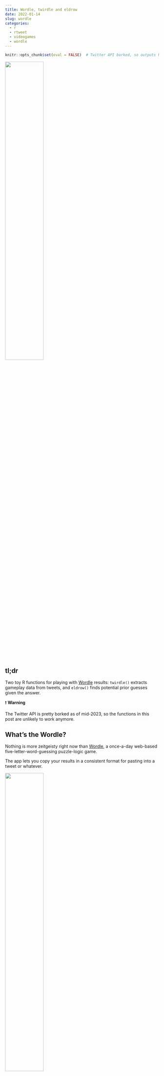 ```yaml
---
title: Wordle, twirdle and eldrow
date: 2022-01-14
slug: wordle
categories:
  - r
  - rtweet
  - videogames
  - wordle
---
```


```r
knitr::opts_chunk$set(eval = FALSE)  # Twitter API borked, so outputs hardcoded
```

![](resources/werdz.png){fig-alt="Five green squares containing the letters w, e, r, d and z in fancy comic sans." width="50%"}

## tl;dr

Two toy R functions for playing with [Wordle](https://www.powerlanguage.co.uk/wordle/) results: `twirdle()` extracts gameplay data from tweets, and `eldrow()` finds potential prior guesses given the answer.

<div class="tip"> ❗️ <b>Warning</b>

The Twitter API is pretty borked as of mid-2023, so the functions in this post are unlikely to work anymore.

</div>

## What's the Wordle?

Nothing is more zeitgeisty right now than [Wordle](https://www.powerlanguage.co.uk/wordle/), a once-a-day web-based five-letter-word-guessing puzzle-logic game.

The app lets you copy your results in a consistent format for pasting into a tweet or whatever. 

![](resources/wordle-result.png){fig-alt="An example results output from Wordle edition 209 that took three attempts. The first row of coloured square emojis is the first guess, showing a letter in the wrong place (yellow) and one in the right place (green). The second guess has two in the wrong place and one correct. The last line shows victory. The black emojis show incorrect guesses." width="50%"}

It begins with a string of meta information, 'Wordle X Y/Z', where X is the edition number, Y is the attempts taken and Z is the maximum allowed guesses. Then there's a grid of coloured emoji squares, where each row represents a guessed word and each emoji a letter.

Green emojis (orange in colorblind mode) represent a letter in the correct place, yellow (blue in colorblind mode) in the wrong place and white for an incorrect letter (or black if playing in dark mode). The emojis obscure your guesses so that people can see how well you did without spoiling the answer.

Folks have already put together some neat R tools, like solvers and ways to play in the console or in other languages. See [mikefc's {wordle} R package](https://github.com/coolbutuseless/wordle) and [Pachá's Shiny app](https://pacha.dev/blog/2022/01/14/shinywordle-a-shiny-app-to-solve-the-game-worldle-and-the-power-of-regular-expressions/), for example. 

## Wordle up

Surprise: I haven't actually played the game.[^manipulate]

But that didn't stop me from writing a couple of modest functions to practice my regex and base-R skills: `twirdle()` and `eldrow()`.[^fndd] 

As ever, I can call them 'toy' functions and get away without proper error-checking and code optimisation.

### twirdle

The consistent Wordle template makes it straightforward to extract people's results from tweets. I've made the `twirdle()` function to do this.[^twitter]

`twirdle()` makes use of regular expressions and functions like `regmatches()` and `regexpr()` to extract: 

* the Wordle `edition` number, e.g. '206'
* the `attempt`s required, e.g. '4', but also failures symbolised with 'X'
* the maximum `allowed` attempts (`max`), i.e. '6'
* whether the user was playing in light or dark `mode`
* whether the user was using `colorblind` mode
* a string of characters representing the emoji `grid`, e.g. `"YG----G-GYGGGGG"`, to symbolise a correct guess (i.e. a `G`reen emoji), a correct letter but in the wrong place (i.e. `Y`ellow), and a miss (`-`)
* the tweet `status_id` so you can visit the original tweets

#### Code

<details><summary>Click for the full `twirdle()` function definition</summary>
```r
twirdle <- function(tweets) {
  
  g   <- "\U1F7E9"
  o   <- "\U1F7E7"
  y   <- "\U1F7E8"
  blu <- "\U1F7E6"
  bla <- "\U2B1B"
  w   <- "\U2B1C"
  
  rx_all   <- paste(g, o, y, blu, bla, w, sep = "|")
  rx_right <- paste(g, o, sep = "|")
  rx_place <- paste(y, blu, sep = "|")
  rx_wrong <- paste(bla, w, sep = "|")
  rx_color <- paste(o, blu, sep = "|")

  tweets$meta <- regexpr(
    "Wordle \\d{1,} [\\d{1}|X]/\\d{1}",
    tweets$text,
    perl = TRUE
  )
  
  tweets$meta <- setNames(
    tweets$meta, 
    ifelse(tweets$meta < 0, FALSE, TRUE)
  )
  
  tweets$meta <- ifelse(
    names(tweets$meta),
    regmatches(tweets$text, tweets$meta),
    NA_character_
  )
  
  tweets <- tweets[!is.na(tweets$meta), ]
  
  tweets$edition <- as.numeric(
    regmatches(
      tweets$meta, 
      regexpr("\\d{1,}", tweets$meta)
    )
  )
  
  tweets$attempts <- regmatches(
    tweets$meta,
    regexpr("[\\d{1}|X](?=/)", tweets$meta, perl = TRUE)
  )
  
  tweets$attempts <- ifelse(
    tweets$attempts == "X",
    NA_character_,
    tweets$attempts
  )
  
  tweets$attempts <- as.numeric(tweets$attempts)
  
  tweets$allowed <- as.numeric(
    regmatches(
      tweets$meta, 
      regexpr("(?<=/)\\d{1}", tweets$meta, perl = TRUE)
    )
  )
  
  tweets$grid <- regmatches(
    tweets$text, 
    gregexpr(rx_all, tweets$text) 
  )
  
  tweets$grid <- lapply(
    tweets$grid, 
    function(x) paste(x, collapse = "")
  )
  
  tweets$colorblind <- ifelse(
    grepl(rx_color, tweets$grid), TRUE, FALSE
  )
  
  tweets$mode <- ifelse(
    grepl(bla, tweets$grid), "dark",
    ifelse(grepl(w, tweets$grid), "light", "unknown")
  )
  
  tweets$grid <- gsub(rx_right, "G", tweets$grid)
  tweets$grid <- gsub(rx_place, "Y", tweets$grid)
  tweets$grid <- gsub(rx_wrong, "-", tweets$grid)
  
  tweets[, c("edition", "attempts", "allowed", "mode",
             "colorblind", "grid", "status_id")]
  
}
```
</details>

I also put the code for the function [in a GitHub Gist](https://gist.github.com/matt-dray/996d066ead78acfaca47c0d37b966e8a).

#### Example

To give an example of `twirdle()` in action, let's first grab a small number of tweets using [the {rtweet} package by Mike Kearney](https://docs.ropensci.org/rtweet/). I think it's best to supply the query string of `search_tweets()` with the word 'Wordle' and at least one white or black emoji (signifying an incorrect letter).[^query]

```r
tweets <- rtweet::search_tweets(
  q = "Wordle \U2B1B OR \U2B1C",
  n = 10,  # return 10 tweets
  include_rts = FALSE  # no retweets
)
```

And now we can pass the returned dataframe of tweets to `twirdle()`. It outputs a row per tweet, but there may be fewer tweets than we asked for because the content doesn't conform to the output provided by Wordle. Sometimes people add their own comments into the results, disrupting the expected format. There's also a Spanish version that has '(ES)' in the meta information that we're going to exclude for our purposes.

Note that anyone who didn't complete the puzzle in six tries gets a score of 'X/6', which is returned as `NA_real_` in the `attempts` column.

```r
twirdle(tweets)
```
```
# A tibble: 7 × 7
  edition attempts allowed mode  colorblind grid                 status_id      
    <dbl>    <dbl>   <dbl> <chr> <lgl>      <chr>                <chr>          
1     213        5       6 light FALSE      GY--YGGG--GGG--GGG-… 14834445690229…
2     213        3       6 dark  FALSE      Y-----YY--GGGGG      14834445680161…
3     213        6       6 dark  FALSE      --Y-----YG-G--G--G-… 14834445678988…
4     213        6       6 light FALSE      -----Y------Y-G-G--… 14834445674540…
5     213       NA       6 light FALSE      ---Y---G-YGGG--GGG-… 14834445662083…
6     213        5       6 dark  FALSE      -G------YYGGG--GGG-… 14834445661120…
7     213        3       6 dark  FALSE      ----Y--GY--GG--GGG-… 14834445648075…
```

You could use this to do a number of things, like calculate the mean number of attempts for each day's puzzle, look for guess patterns at scale, or maybe [see whether dark-mode users are more skilled than light-mode users](https://twitter.com/mattdray/status/1481071855465287680?s=20).

### eldrow

Of course, the whole purpose of sharing an encoded emoji grid is to prevent spoilers. No-one reading your result can see the answer or your guesses.

But, if you do know the answer, could you backwards-engineer prior guesses from the emoji grid? 

Introducing `eldrow()`,[^backwards] which does exactly this with some help from [mikefc's {wordle} package](https://github.com/coolbutuseless/wordle) for filtering from the Wordle wordlist.[^cbu]

You pass to it the `answer` and the encoding of the last `guess` in the form `"Y-GY-"`. As per the `twirdle()` output, the characters `G`, `Y` and `-` refer to a letter in the right place, wrong place, or not in the word. The function returns a vector of all the possible words given the `guess` and the `answer`.

One thing it doesn't deal with is whether people are playing in 'hard mode', where 'any revealed hints must be used in subsequent guesses'. I think you could infer if someone was playing this way, but you could never be completely sure.

#### Code

<details><summary>Click for the full `eldrow()` definition</summary>
```r
eldrow <- function(guess, answer, words = wordle::wordle_dict){
  
  answer <- tolower(answer)
  guess <- toupper(guess)
  
  guess_chars <- strsplit(guess, "")[[1]]
  answer_chars <- strsplit(answer, "")[[1]]
  
  exact <- ifelse(guess_chars == "G", answer_chars, ".") |>
    paste0(collapse = "")
  
  wrong_spot <- gsub(
    "\\.", "", ifelse(guess_chars == "Y", answer_chars, ".")
  )
  
  exact_chars <- regmatches(exact, gregexpr("\\w", exact))[[1]]
  correct_chars_table <- table(
    c(exact_chars, wrong_spot[wrong_spot != ""])
  )
  min_count <- as.vector(correct_chars_table)
  names(min_count) <- names(correct_chars_table)
  
  possibles <- wordle::filter_words(
    words, exact, wrong_spot, min_count, min_count
  )
  
  possibles <- possibles[which(possibles != answer)]
  possibles[order(possibles)]
  
}
```
</details>

I also put the code for this [in a GitHub Gist](https://gist.github.com/matt-dray/fe1f236f21abe7d2e4b2a594d5b207e1).

#### Example

So, let's say someone took three attempts at the word 'shirt'[^shirt] and their first and second guesses gave encodings of `"YGG--"` then `"-GGG-"`.

We can start by passing the answer and the encoding for the prior guess.

```r
guess_2 <- eldrow(guess = "-GGG-", answer = "shirt")
guess_2
```
```
 [1] "chirk" "chirl" "chirm" "chiro" "chirp" "chirt" "chiru" "shire" "shirk"
[10] "shirs" "third" "thirl" "whirl" "whirs"
```

Okay, so logicically they could have guessed any of these 14 options before their final, correct guess.

Naturally, we can extrapolate one step further back and infer the earlier potential guesses.

You can iterate over these 14 possible words as the `answer` argument to `eldrow()`, setting the `guess` argument to the encoding for the previous attempt (i.e. `"YGG--"` was the first guess in our example).

```r
guesses_1_2 <- lapply(
  guess_2,
  \(x) eldrow("YGG--", x)
) |> 
  lapply(\(x) x[which(x != "shirt")]) |>
  setNames(guess_2)

str(guesses_1_2)
```
```
List of 14
 $ chirk: chr "thick"
 $ chirl: chr "thick"
 $ chirm: chr "thick"
 $ chiro: chr "thick"
 $ chirp: chr "thick"
 $ chirt: chr "thick"
 $ chiru: chr "thick"
 $ shire: chr [1:22] "chias" "chibs" "chics" "chiks" ...
 $ shirk: chr [1:22] "chias" "chibs" "chics" "chiks" ...
 $ shirs: chr [1:22] "chias" "chibs" "chics" "chiks" ...
 $ third: chr [1:13] "ahint" "chirt" "chits" "shift" ...
 $ thirl: chr [1:13] "ahint" "chirt" "chits" "shift" ...
 $ whirl: chr(0) 
 $ whirs: chr(0)
```

The output is a list with elements containing the potential first guesses and is named for each of the potential second guesses. So, logically, a possible set of guesses by this imaginary person was 'shift' then 'third' then 'shirts'.

Of course, you can eliminate any potential second guesses that failed to yield a potential first guess, like 'whirl' in this example.

You'll also notice a number of the potential first guesses are the same word. The more they appear, the more likely that word is to have been the actual starting guess, I suppose?

```r
words <- c()
for (i in guesses_1_2) {
  words <- c(words, i)
}

counts <- as.data.frame(
  table(words),
  responseName = "n"
)
counts$total <- sum(counts$n)
counts$percent <- round(100 * (counts$n / counts$total), 1)

likeliest <- counts[order(-counts$percent), ]
rownames(likeliest) <- NULL
head(likeliest, 3)
```
```
  words n total percent
1 thick 7    99     7.1
2 chits 5    99     5.1
3 whist 5    99     5.1
```

So, purely on the basis of this frequency, 'thick' was most likely to be the first guess in this contrived example. You might want to consider how likely someone is to actually submit some of these words, given their obscurity.[^thick]

## Hurdle?

I hope you weren't expecting anything more from this post. Maybe consider some meme variants, like [Curdle](https://twitter.com/Hooper_b13/status/1480838944812158977?s=20), [Birdle](https://twitter.com/BebeNeuwirth/status/1479966069469204483?s=20), [Tetris](https://twitter.com/Foone/status/1480643494985146372?s=20), or [this absolute banger](https://twitter.com/AaronChewning/status/1481701906808516610?s=20).

Okay, show's over, you can stop the Wordling now.

## Environment {.appendix}

<details><summary>Session info</summary>
```r
cat("Last rendered:", format(Sys.time(), usetz = TRUE)); sessionInfo()
```
</details>

[^shirt]: No spoilers here. I have no idea if this word has ever been a correct answer in Wordle to date.
[^fndd]: Us pros call this 'function-name driven development', or FNDD. It's very simple, you just choose a funny function name and work backwards from there.
[^backwards]: DO YOU SEE IT IS LIKE 'WORDLE' BACKWARDS? HA HA HA.
[^twitter]: DO YOU SEE IT IS LIKE 'TWITTER' AND 'WORDLE' FUSED TOGETHER, LOL.
[^manipulate]: I am simply manipulating you for clicks.
[^thick]: 'Thick Chitswhist' is a Star Wars Expanded Universe character, I think?
[^cbu]: This is a little manoeuvre I like to call 'mikefc-Driven Development' (MDD). See [a very recent post on this blog ](https://www.rostrum.blog/2021/12/30/gpx3d/) for an example.
[^query]: I initially put five green emoji in the query string, since all successful Wordles end this way. But then you miss out those people who didn't get a correct answer by the sixth guess.
